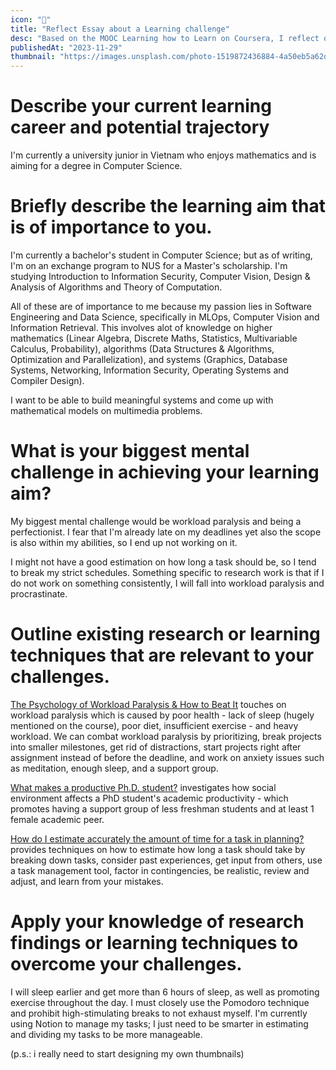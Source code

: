 ```yaml
---
icon: "🔎"
title: "Reflect Essay about a Learning challenge"
desc: "Based on the MOOC Learning how to Learn on Coursera, I reflect on my current learning career and potential trajectory, and apply my findings to overcome my learning challenges."
publishedAt: "2023-11-29"
thumbnail: "https://images.unsplash.com/photo-1519872436884-4a50eb5a62db"
---
```


# Describe your current learning career and potential trajectory
I'm currently a university junior in Vietnam who enjoys mathematics and is aiming for a degree in Computer Science.

# Briefly describe the learning aim that is of importance to you.
I'm currently a bachelor's student in Computer Science; but as of writing, I'm on an exchange program to NUS for a Master's scholarship. I'm studying Introduction to Information Security, Computer Vision, Design & Analysis of Algorithms and Theory of Computation. 

All of these are of importance to me because my passion lies in Software Engineering and Data Science, specifically in MLOps, Computer Vision and Information Retrieval. This involves alot of knowledge on higher mathematics (Linear Algebra, Discrete Maths, Statistics, Multivariable Calculus, Probability), algorithms (Data Structures & Algorithms, Optimization and Parallelization), and systems (Graphics, Database Systems, Networking, Information Security, Operating Systems and Compiler Design). 

I want to be able to build meaningful systems and come up with mathematical models on multimedia problems.

# What is your biggest mental challenge in achieving your learning aim?
My biggest mental challenge would be workload paralysis and being a perfectionist. I fear that I'm already late on my deadlines yet also the scope is also within my abilities, so I end up not working on it. 

I might not have a good estimation on how long a task should be, so I tend to break my strict schedules. Something specific to research work is that if I do not work on something consistently, I will fall into workload paralysis and procrastinate.

# Outline existing research or learning techniques that are relevant to your challenges.
[The Psychology of Workload Paralysis & How to Beat It](https://www.runn.io/blog/workload-paralysis) touches on workload paralysis which is caused by poor health - lack of sleep (hugely mentioned on the course), poor diet, insufficient exercise - and heavy workload. We can combat workload paralysis by prioritizing, break projects into smaller milestones, get rid of distractions, start projects right after assignment instead of before the deadline, and work on anxiety issues such as meditation, enough sleep, and a support group.

[What makes a productive Ph.D. student?](https://www.sciencedirect.com/science/article/abs/pii/S0048733322000853) investigates how social environment affects a PhD student's academic productivity - which promotes having a support group of less freshman students and at least 1 female academic peer.

[How do I estimate accurately the amount of time for a task in planning?](https://www.quora.com/How-do-I-estimate-accurately-the-amount-of-time-for-a-task-in-planning) provides techniques on how to estimate how long a task should take by breaking down tasks, consider past experiences, get input from others, use a task management tool, factor in contingencies, be realistic, review and adjust, and learn from your mistakes.

# Apply your knowledge of research findings or learning techniques to overcome your challenges.
I will sleep earlier and get more than 6 hours of sleep, as well as promoting exercise throughout the day. I must closely use the Pomodoro technique and prohibit high-stimulating breaks to not exhaust myself. I'm currently using Notion to manage my tasks; I just need to be smarter in estimating and dividing my tasks to be more manageable. 

(p.s.: i really need to start designing my own thumbnails)